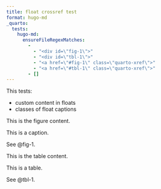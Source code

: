 ```yaml
---
title: float crossref test
format: hugo-md
_quarto:
  tests:
    hugo-md:
      ensureFileRegexMatches:
        - 
          - "<div id=\"fig-1\">"
          - "<div id=\"tbl-1\">"
          - "<a href=\"#fig-1\" class=\"quarto-xref\">"
          - "<a href=\"#tbl-1\" class=\"quarto-xref\">"
        - []
---
```


This tests:

- custom content in floats
- classes of float captions

::: {#fig-1}

::: {.figure-content}
This is the figure content.
:::

This is a caption.

:::

See @fig-1.


::: {#tbl-1}

::: {.table-content}
This is the table content.
:::

This is a table.

:::

See @tbl-1.